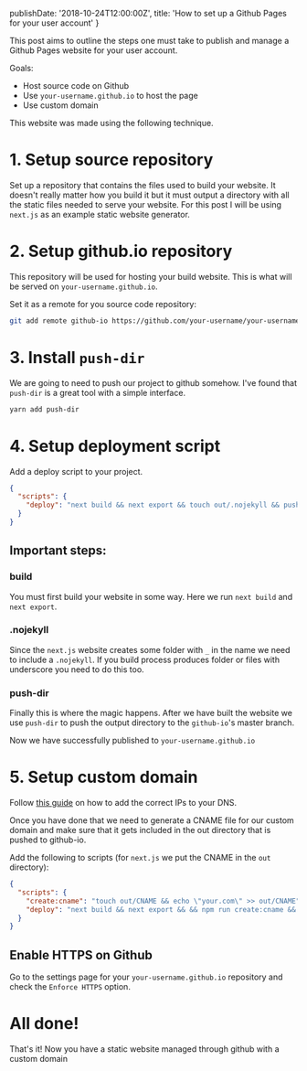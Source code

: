   publishDate: '2018-10-24T12:00:00Z',
  title: 'How to set up a Github Pages for your user account'
}

This post aims to outline the steps one must take to publish and manage a Github Pages website for your user account.

Goals:

- Host source code on Github
- Use `your-username.github.io` to host the page
- Use custom domain

This website was made using the following technique.

# 1. Setup source repository

Set up a repository that contains the files used to build your website. It doesn't really matter how you build it but it must output a directory with all the static files needed to serve your website. For this post I will be using `next.js` as an example static website generator.

# 2. Setup github.io repository

This repository will be used for hosting your build website. This is what will be served on `your-username.github.io`.

Set it as a remote for you source code repository:

```sh
git add remote github-io https://github.com/your-username/your-username.github.io
```

# 3. Install `push-dir`

We are going to need to push our project to github somehow. I've found that `push-dir` is a great tool with a simple interface.

```sh
yarn add push-dir
```

# 4. Setup deployment script

Add a deploy script to your project.

```json
{
  "scripts": {
    "deploy": "next build && next export && touch out/.nojekyll && push-dir --dir=out --branch=master --cleanup --verbose --remote=github-io"
  }
}
```

## Important steps:

### build

You must first build your website in some way. Here we run `next build` and `next export`.

### .nojekyll

Since the `next.js` website creates some folder with `_` in the name we need to include a `.nojekyll`. If you build process produces folder or files with underscore you need to do this too.

### push-dir

Finally this is where the magic happens. After we have built the website we use `push-dir` to push the output directory to the `github-io`'s master branch.

Now we have successfully published to `your-username.github.io`

# 5. Setup custom domain

Follow [this guide](https://help.github.com/articles/setting-up-an-apex-domain-and-www-subdomain/) on how to add the correct IPs to your DNS.

Once you have done that we need to generate a CNAME file for our custom domain and make sure that it gets included in the out directory that is pushed to github-io.

Add the following to scripts (for `next.js` we put the CNAME in the `out` directory):

```json
{
  "scripts": {
    "create:cname": "touch out/CNAME && echo \"your.com\" >> out/CNAME",
    "deploy": "next build && next export && && npm run create:cname && touch out/.nojekyll && push-dir --dir=out --branch=master --cleanup --verbose --remote=github-io"
  }
}
```

## Enable HTTPS on Github

Go to the settings page for your `your-username.github.io` repository and check the `Enforce HTTPS` option.

# All done!

That's it! Now you have a static website managed through github with a custom domain

